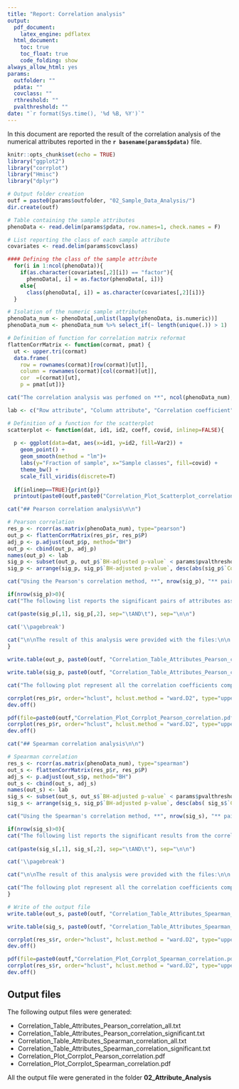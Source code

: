 ```yaml
---
title: "Report: Correlation analysis"
output: 
  pdf_document:
    latex_engine: pdflatex
  html_document:
    toc: true
    toc_float: true
    code_folding: show
always_allow_html: yes
params:
  outfolder: ""
  pdata: ""
  covclass: ""
  rthreshold: ""
  pvalthreshold: ""
date: "`r format(Sys.time(), '%d %B, %Y')`"
---
```

In this document are reported the result of the correlation analysis of the numerical attributes reported in the **`r basename(params$pdata)`** file.

```r
knitr::opts_chunk$set(echo = TRUE)
library("ggplot2")
library("corrplot")
library("Hmisc")
library("dplyr")
```

```r
# Output folder creation
outf = paste0(params$outfolder, "02_Sample_Data_Analysis/")
dir.create(outf)

# Table containing the sample attributes
phenoData <- read.delim(params$pdata, row.names=1, check.names = F)

# List reporting the class of each sample attribute
covariates <- read.delim(params$covclass)
```

```r
#### Defining the class of the sample attribute
  for(i in 1:ncol(phenoData)){
    if(as.character(covariates[,2][i]) == "factor"){
      phenoData[, i] = as.factor(phenoData[, i])}
    else{
      class(phenoData[, i]) = as.character(covariates[,2][i])}
  }
```

```r
# Isolation of the numeric sample attributes
phenoData_num <- phenoData[,unlist(lapply(phenoData, is.numeric))]
phenoData_num <- phenoData_num %>% select_if(~ length(unique(.)) > 1)

# Definition of function for correlation matrix reformat
flattenCorrMatrix <- function(cormat, pmat) {
  ut <- upper.tri(cormat)
  data.frame(
    row = rownames(cormat)[row(cormat)[ut]],
    column = rownames(cormat)[col(cormat)[ut]],
    cor  =(cormat)[ut],
    p = pmat[ut])}

cat("The correlation analysis was perfomed on **", ncol(phenoData_num), "** numerical attributes.\n\n", sep="")

lab <- c("Row attribute", "Column attribute", "Correlation coefficient", "p-value", "BH-adjusted p-value")
```

```r
# Definition of a function for the scatterplot
scatterplot <- function(dat, id1, id2, coeff, covid, inlinep=FALSE){
  
  p <- ggplot(data=dat, aes(x=id1, y=id2, fill=Var2)) + 
    geom_point() +
    geom_smooth(method = "lm")+
    labs(y="Fraction of sample", x="Sample classes", fill=covid) + 
    theme_bw() + 
    scale_fill_viridis(discrete=T)
  
  if(inlinep==TRUE){print(p)}
  printout(paste0(outf,paste0("Correlation_Plot_Scatterplot_correlation_", id1, "_", id2,".pdf"), p))}
```

```r
cat("## Pearson correlation analysis\n\n")

# Pearson correlation
res_p <- rcorr(as.matrix(phenoData_num), type="pearson")
out_p <- flattenCorrMatrix(res_p$r, res_p$P)
adj_p <- p.adjust(out_p$p, method="BH")
out_p <- cbind(out_p, adj_p)
names(out_p) <- lab
sig_p <- subset(out_p, out_p$`BH-adjusted p-value` < params$pvalthreshold & abs(out_p$`Correlation coefficient`) > params$rthreshold)
sig_p <- arrange(sig_p, sig_p$`BH-adjusted p-value`, desc(abs(sig_p$`Correlation coefficient`)))

cat("Using the Pearson's correlation method, **", nrow(sig_p), "** pair(s) of attributes were significantly correlated.\n\n", sep="")

if(nrow(sig_p)>0){
cat("The following list reports the significant pairs of attributes associated with a significant result from the correlation analysis using the Pearson's method. The significant results are associated with a correlation coefficent greater than **", params$rthreshold, "** and an adjusted p-value lower than **", params$pvalthreshold, "**.\n\n", sep="")

cat(paste(sig_p[,1], sig_p[,2], sep="\tAND\t"), sep="\n\n")

cat('\\pagebreak')
  
cat("\n\nThe result of this analysis were provided with the files:\n\n **Correlation_Table_Attributes_Pearson_correlation_all.txt**\n\n **Correlation_Table_Attributes_Pearson_correlation_significant.txt**.\n\n", sep="")  
}

write.table(out_p, paste0(outf, "Correlation_Table_Attributes_Pearson_correlation_all.txt"), quote=F, row.names=F, sep="\t")

write.table(sig_p, paste0(outf, "Correlation_Table_Attributes_Pearson_correlation_significant.txt"), quote=F, row.names=F, sep="\t")

cat("The following plot represent all the correlation coefficients computed using the Pearson's method.\n\n This plot was provided as pdf file named **Correlation_Plot_Corrplot_Spearman_correlation.pdf**.\n\n", sep="")
```

```r
corrplot(res_p$r, order="hclust", hclust.method = "ward.D2", type="upper", col = viridis::viridis(100), tl.srt=45, tl.col="black", tl.cex = 0.5)
dev.off()

pdf(file=paste0(outf,"Correlation_Plot_Corrplot_Pearson_correlation.pdf"))
corrplot(res_p$r, order="hclust", hclust.method = "ward.D2", type="upper", col = viridis::viridis(100), tl.srt=45, tl.col="black", tl.cex = 0.5)
dev.off()
```

\pagebreak

```r
cat("## Spearman correlation analysis\n\n")

# Spearman correlation
res_s <- rcorr(as.matrix(phenoData_num), type="spearman")
out_s <- flattenCorrMatrix(res_p$r, res_p$P)
adj_s <- p.adjust(out_s$p, method="BH")
out_s <- cbind(out_s, adj_s)
names(out_s) <- lab
sig_s <- subset(out_s, out_s$`BH-adjusted p-value` < params$pvalthreshold & abs(out_s$`Correlation coefficient`) > params$rthreshold)
sig_s <- arrange(sig_s, sig_p$`BH-adjusted p-value`, desc(abs( sig_s$`Correlation coefficient`)))

cat("Using the Spearman's correlation method, **", nrow(sig_s), "** pair(s) of attributes were significantly correlated.\n\n", sep="")

if(nrow(sig_s)>0){
cat("The following list reports the significant results from the correlation analysis using the Spearman's method. The significant results are associated with a correlation coefficent greater than **", params$rthreshold, "** and an adjusted p-value lower than **", params$pvalthreshold, "**.\n\n", sep="")
    
cat(paste(sig_s[,1], sig_s[,2], sep="\tAND\t"), sep="\n\n")

cat('\\pagebreak')

cat("\n\nThe result of this analysis were provided with the files:\n\n **Correlation_Table_Attributes_Spearman_correlation_all.txt**\n\n **Correlation_Table_Attributes_Spearman_correlation_significant.txt**.\n\n", sep="") 

cat("The following plot represent all the correlation coefficients computed using the Spearman's method.\n\n This plot was provided as pdf file named **Correlation_Plot_Corrplot_Spearman_correlation.pdf**.\n\n", sep="")
}

# Write of the output file
write.table(out_s, paste0(outf, "Correlation_Table_Attributes_Spearman_correlation_all.txt"), quote=F, row.names=F, sep="\t")

write.table(sig_s, paste0(outf, "Correlation_Table_Attributes_Spearman_correlation_significant.txt"), quote=F, row.names=F, sep="\t")
```

```r
corrplot(res_s$r, order="hclust", hclust.method = "ward.D2", type="upper", col = viridis::viridis(100), tl.srt=45, tl.col="black", tl.cex = 0.5)
dev.off()

pdf(file=paste0(outf,"Correlation_Plot_Corrplot_Spearman_correlation.pdf"))
corrplot(res_s$r, order="hclust", hclust.method = "ward.D2", type="upper", col = viridis::viridis(100), tl.srt=45, tl.col="black", tl.cex = 0.5)
dev.off()
```

## Output files
The following output files were generated:

* Correlation_Table_Attributes_Pearson_correlation_all.txt
* Correlation_Table_Attributes_Pearson_correlation_significant.txt
* Correlation_Table_Attributes_Spearman_correlation_all.txt
* Correlation_Table_Attributes_Spearman_correlation_significant.txt
* Correlation_Plot_Corrplot_Pearson_correlation.pdf
* Correlation_Plot_Corrplot_Spearman_correlation.pdf

All the output file were generated in the folder **02_Attribute_Analysis**
